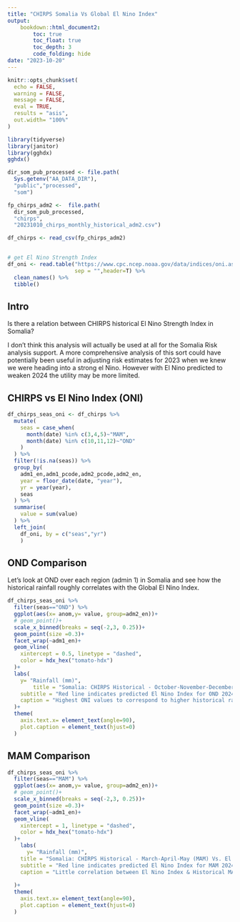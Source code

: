 ```yaml
---
title: "CHIRPS Somalia Vs Global El Nino Index"
output: 
    bookdown::html_document2:
        toc: true
        toc_float: true
        toc_depth: 3
        code_folding: hide
date: "2023-10-20"
---
```


```r
knitr::opts_chunk$set(
  echo = FALSE,
  warning = FALSE,
  message = FALSE, 
  eval = TRUE,
  results = "asis",
  out.width= "100%"
)
```

```r
library(tidyverse)
library(janitor)
library(gghdx)
gghdx()

dir_som_pub_processed <- file.path(
  Sys.getenv("AA_DATA_DIR"),
  "public","processed",
  "som")

fp_chirps_adm2 <-  file.path(
  dir_som_pub_processed,
  "chirps",
  "20231010_chirps_monthly_historical_adm2.csv")    

df_chirps <- read_csv(fp_chirps_adm2)
  

# get El Nino Strength Index
df_oni <- read.table("https://www.cpc.ncep.noaa.gov/data/indices/oni.ascii.txt",
                     sep = "",header=T) %>% 
  clean_names() %>% 
  tibble()
```

## Intro

Is there a relation between CHIRPS historical  El Nino Strength Index in Somalia? 

I don't think this analysis will actually be used at all for the Somalia Risk analysis support. A more comprehensive analysis of this sort could have potentially been useful in adjusting risk estimates for 2023 when we knew we were heading into a strong el Nino. However with El Nino predicted to weaken 2024 the utility may be more limited.


## CHIRPS vs El Nino Index (ONI)

```r

df_chirps_seas_oni <- df_chirps %>% 
  mutate(
    seas = case_when(
      month(date) %in% c(3,4,5)~"MAM",
      month(date) %in% c(10,11,12)~"OND"
    )
  ) %>% 
  filter(!is.na(seas)) %>% 
  group_by(
    adm1_en,adm1_pcode,adm2_pcode,adm2_en,
    year = floor_date(date, "year"),
    yr = year(year),
    seas
  ) %>% 
  summarise(
    value = sum(value)
  ) %>% 
  left_join(
    df_oni, by = c("seas","yr")
    ) 
```

## OND Comparison

Let's look at OND over each region (admin 1) in Somalia and see how the historical rainfall roughly correlates with the Global El Nino Index.


```r
df_chirps_seas_oni %>% 
  filter(seas=="OND") %>% 
  ggplot(aes(x= anom,y= value, group=adm2_en))+
  # geom_point()+
  scale_x_binned(breaks = seq(-2,3, 0.25))+
  geom_point(size =0.3)+
  facet_wrap(~adm1_en)+
  geom_vline(
    xintercept = 0.5, linetype = "dashed",
    color = hdx_hex("tomato-hdx")
  )+
  labs(
    y= "Rainfall (mm)",
        title = "Somalia: CHIRPS Historical - October-November-December (OND) Vs. El Nino Index",
    subtitle = "Red line indicates predicted El Nino Index for OND 2024",
    caption = "Highest ONI values to correspond to higher historical rainfalls in OND in many regions, but lower positive anomalies in the range of what is predicted for 2024 show littler correlation"
  )+
  theme(
    axis.text.x= element_text(angle=90),
    plot.caption = element_text(hjust=0)
  )
```
  
## MAM Comparison  
  
```r
df_chirps_seas_oni %>% 
  filter(seas=="MAM") %>% 
  ggplot(aes(x= anom,y= value, group=adm2_en))+
  # geom_point()+
  scale_x_binned(breaks = seq(-2,3, 0.25))+
  geom_point(size =0.3)+
  facet_wrap(~adm1_en)+
  geom_vline(
    xintercept = 1, linetype = "dashed",
    color = hdx_hex("tomato-hdx")
  )+
    labs(
      y= "Rainfall (mm)",
    title = "Somalia: CHIRPS Historical - March-April-May (MAM) Vs. El Nino Index",
    subtitle = "Red line indicates predicted El Nino Index for MAM 2024",
    caption = "Little correlation between El Nino Index & Historical MAM rainfall"
    
  )+
  theme(
    axis.text.x= element_text(angle=90),
    plot.caption = element_text(hjust=0)
  )
```
